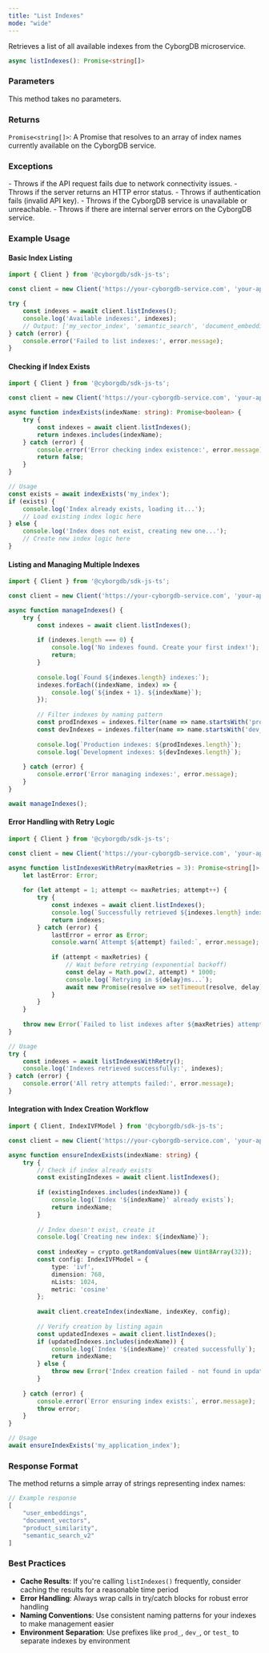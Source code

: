 ```yaml
---
title: "List Indexes"
mode: "wide"
---
```


Retrieves a list of all available indexes from the CyborgDB microservice.

```typescript
async listIndexes(): Promise<string[]>
```

### Parameters

This method takes no parameters.

### Returns

`Promise<string[]>`: A Promise that resolves to an array of index names currently available on the CyborgDB service.

### Exceptions

<AccordionGroup>
    <Accordion title="Error">
        - Throws if the API request fails due to network connectivity issues.
        - Throws if the server returns an HTTP error status.
        - Throws if authentication fails (invalid API key).
    </Accordion>
    <Accordion title="Service Errors">
        - Throws if the CyborgDB service is unavailable or unreachable.
        - Throws if there are internal server errors on the CyborgDB service.
    </Accordion>
</AccordionGroup>

### Example Usage

#### Basic Index Listing

```typescript
import { Client } from '@cyborgdb/sdk-js-ts';

const client = new Client('https://your-cyborgdb-service.com', 'your-api-key');

try {
    const indexes = await client.listIndexes();
    console.log('Available indexes:', indexes);
    // Output: ['my_vector_index', 'semantic_search', 'document_embeddings']
} catch (error) {
    console.error('Failed to list indexes:', error.message);
}
```

#### Checking if Index Exists

```typescript
import { Client } from '@cyborgdb/sdk-js-ts';

const client = new Client('https://your-cyborgdb-service.com', 'your-api-key');

async function indexExists(indexName: string): Promise<boolean> {
    try {
        const indexes = await client.listIndexes();
        return indexes.includes(indexName);
    } catch (error) {
        console.error('Error checking index existence:', error.message);
        return false;
    }
}

// Usage
const exists = await indexExists('my_index');
if (exists) {
    console.log('Index already exists, loading it...');
    // Load existing index logic here
} else {
    console.log('Index does not exist, creating new one...');
    // Create new index logic here
}
```

#### Listing and Managing Multiple Indexes

```typescript
import { Client } from '@cyborgdb/sdk-js-ts';

const client = new Client('https://your-cyborgdb-service.com', 'your-api-key');

async function manageIndexes() {
    try {
        const indexes = await client.listIndexes();
        
        if (indexes.length === 0) {
            console.log('No indexes found. Create your first index!');
            return;
        }
        
        console.log(`Found ${indexes.length} indexes:`);
        indexes.forEach((indexName, index) => {
            console.log(`${index + 1}. ${indexName}`);
        });
        
        // Filter indexes by naming pattern
        const prodIndexes = indexes.filter(name => name.startsWith('prod_'));
        const devIndexes = indexes.filter(name => name.startsWith('dev_'));
        
        console.log(`Production indexes: ${prodIndexes.length}`);
        console.log(`Development indexes: ${devIndexes.length}`);
        
    } catch (error) {
        console.error('Error managing indexes:', error.message);
    }
}

await manageIndexes();
```

#### Error Handling with Retry Logic

```typescript
import { Client } from '@cyborgdb/sdk-js-ts';

const client = new Client('https://your-cyborgdb-service.com', 'your-api-key');

async function listIndexesWithRetry(maxRetries = 3): Promise<string[]> {
    let lastError: Error;
    
    for (let attempt = 1; attempt <= maxRetries; attempt++) {
        try {
            const indexes = await client.listIndexes();
            console.log(`Successfully retrieved ${indexes.length} indexes on attempt ${attempt}`);
            return indexes;
        } catch (error) {
            lastError = error as Error;
            console.warn(`Attempt ${attempt} failed:`, error.message);
            
            if (attempt < maxRetries) {
                // Wait before retrying (exponential backoff)
                const delay = Math.pow(2, attempt) * 1000;
                console.log(`Retrying in ${delay}ms...`);
                await new Promise(resolve => setTimeout(resolve, delay));
            }
        }
    }
    
    throw new Error(`Failed to list indexes after ${maxRetries} attempts. Last error: ${lastError.message}`);
}

// Usage
try {
    const indexes = await listIndexesWithRetry();
    console.log('Indexes retrieved successfully:', indexes);
} catch (error) {
    console.error('All retry attempts failed:', error.message);
}
```

#### Integration with Index Creation Workflow

```typescript
import { Client, IndexIVFModel } from '@cyborgdb/sdk-js-ts';

const client = new Client('https://your-cyborgdb-service.com', 'your-api-key');

async function ensureIndexExists(indexName: string) {
    try {
        // Check if index already exists
        const existingIndexes = await client.listIndexes();
        
        if (existingIndexes.includes(indexName)) {
            console.log(`Index '${indexName}' already exists`);
            return indexName;
        }
        
        // Index doesn't exist, create it
        console.log(`Creating new index: ${indexName}`);
        
        const indexKey = crypto.getRandomValues(new Uint8Array(32));
        const config: IndexIVFModel = {
            type: 'ivf',
            dimension: 768,
            nLists: 1024,
            metric: 'cosine'
        };
        
        await client.createIndex(indexName, indexKey, config);
        
        // Verify creation by listing again
        const updatedIndexes = await client.listIndexes();
        if (updatedIndexes.includes(indexName)) {
            console.log(`Index '${indexName}' created successfully`);
            return indexName;
        } else {
            throw new Error('Index creation failed - not found in updated list');
        }
        
    } catch (error) {
        console.error(`Error ensuring index exists:`, error.message);
        throw error;
    }
}

// Usage
await ensureIndexExists('my_application_index');
```

### Response Format

The method returns a simple array of strings representing index names:

```typescript
// Example response
[
    "user_embeddings",
    "document_vectors", 
    "product_similarity",
    "semantic_search_v2"
]
```

### Best Practices

- **Cache Results**: If you're calling `listIndexes()` frequently, consider caching the results for a reasonable time period
- **Error Handling**: Always wrap calls in try/catch blocks for robust error handling
- **Naming Conventions**: Use consistent naming patterns for your indexes to make management easier
- **Environment Separation**: Use prefixes like `prod_`, `dev_`, or `test_` to separate indexes by environment
